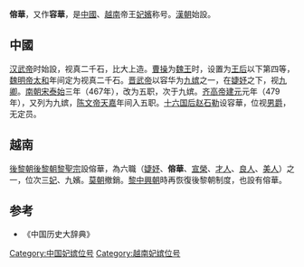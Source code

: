 '''傛華'''，又作'''容華'''，是[[中國|中國]]、[[越南|越南]]帝王[[妃嬪|妃嬪]]称号。[[漢朝|漢朝]]始設。
==中國==
[[汉武帝|汉武帝]]时始設，视真二千石，比大上造。[[曹操|曹操]]为[[魏王|魏王]]时，设置为[[王后|王后]]以下第四等，[[魏明帝|魏明帝]][[太和|太和]]年间定为视真二千石。[[晋武帝|晋武帝]]以容华为[[九嫔|九嫔]]之一，在[[婕妤|婕妤]]之下，视[[九卿|九卿]]。[[南朝宋|南朝宋]][[泰始_(刘宋)|泰始]]三年（467年），改为五职，次于九嫔。[[齐高帝|齐高帝]][[建元_(南齐)|建元]]元年（479年），又列为九嫔，[[陈文帝|陈文帝]][[天嘉|天嘉]]年间入五职。[[十六国|十六国]][[后赵|后赵]][[石勒|石勒]]设容華，位视[[男爵|男爵]]，无定员。
==越南==
[[後黎朝|後黎朝]][[後黎朝|後黎朝]][[黎聖宗|黎聖宗]]設傛華，為六職（[[婕妤|婕妤]]、'''傛華'''、[[宣榮|宣榮]]、[[才人|才人]]、[[良人|良人]]、[[美人_(位號)|美人]]）之一，位次三[[妃|妃]]、九嬪。[[莫朝|莫朝]]撤銷。[[黎中興朝|黎中興朝]]時再恢復後黎朝制度，也設有傛華。
== 参考 ==
* 《中国历史大辞典》

[[Category:中国妃嫔位号|Category:中国妃嫔位号]]
[[Category:越南妃嫔位号|Category:越南妃嫔位号]]